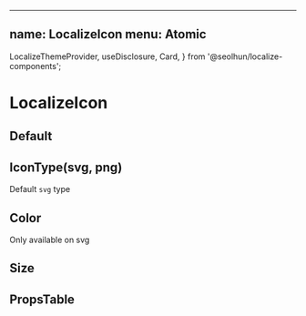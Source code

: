 
---
name: LocalizeIcon
menu: Atomic
---

  LocalizeThemeProvider,
  useDisclosure,
  Card,
} from '@seolhun/localize-components';


# LocalizeIcon

## Default

<Playground>
  <LocalizeThemeProvider>
    <Card>
      <LocalizeIcon icon='user' />
    </Card>
  </LocalizeThemeProvider>
</Playground>

## IconType(svg, png)

Default `svg` type

<Playground>
  <LocalizeThemeProvider>
    <Card>
      <LocalizeIcon icon='user' iconType='png' />
      <LocalizeIcon icon='badge' iconType='png' />
      <LocalizeIcon icon='info' iconType='png' />
      <LocalizeIcon icon='check' iconType='png' />
    </Card>
  </LocalizeThemeProvider>
</Playground>

## Color

Only available on svg

<Playground>
  <LocalizeThemeProvider>
    <Card>
      <LocalizeIcon icon='user' iconType='svg' mainColor='red' />
      <LocalizeIcon icon='badge' iconType='svg' mainColor='royalBlue' />
      <LocalizeIcon icon='info' iconType='png' />
      <LocalizeIcon icon='check' iconType='png' />
    </Card>
  </LocalizeThemeProvider>
</Playground>

## Size

<Playground>
  <LocalizeThemeProvider>
    <Card>
      <LocalizeIcon
        icon='user'
        width={'1rem'}
        height={'1rem'}
      />
      <LocalizeIcon
        icon='badge'
        width={'3rem'}
        height={'3rem'}
      />
      <LocalizeIcon
        icon='info'
        width={'5rem'}
        height={'5rem'}
      />
      <LocalizeIcon
        icon='check'
        width={'7rem'}
        height={'7rem'}
      />
    </Card>
  </LocalizeThemeProvider>
</Playground>

## PropsTable

<Props of={LocalizeIconPropsTable} />
